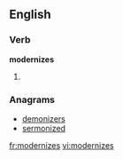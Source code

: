 
==English==

===Verb===
'''modernizes'''

# {{third-person singular of|[[modernize]]}}

===Anagrams===
* [[demonizers#English|demonizers]]
* [[sermonized#English|sermonized]]

[[fr:modernizes]]
[[vi:modernizes]]